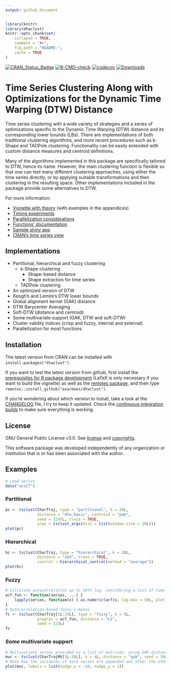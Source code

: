```yaml
---
output: github_document
---
```


<!-- README.md is generated from README.Rmd. Please edit that file -->

```r
library(knitr)
library(dtwclust)
knitr::opts_chunk$set(
    collapse = TRUE,
    comment = "#>",
    fig.path = "README-",
    cache = TRUE
)
```

[![CRAN_Status_Badge](http://www.r-pkg.org/badges/version/dtwclust)](https://cran.r-project.org/package=dtwclust)
[![R-CMD-check](https://github.com/asardaes/dtwclust/workflows/R-CMD-check/badge.svg)](https://github.com/asardaes/dtwclust/actions)
[![codecov](https://codecov.io/gh/asardaes/dtwclust/branch/master/graph/badge.svg)](https://codecov.io/gh/asardaes/dtwclust)
[![Downloads](http://cranlogs.r-pkg.org/badges/dtwclust)](https://cran.r-project.org/package=dtwclust)

# Time Series Clustering Along with Optimizations for the Dynamic Time Warping (DTW) Distance

Time series clustering with a wide variety of strategies and a series of optimizations specific to the Dynamic Time Warping (DTW) distance and its corresponding lower bounds (LBs).
There are implementations of both traditional clustering algorithms,
and more recent procedures such as k-Shape and TADPole clustering.
Functionality can be easily extended with custom distance measures and centroid definitions.

Many of the algorithms implemented in this package are specifically tailored to DTW, hence its name.
However, the main clustering function is flexible so that one can test many different clustering approaches,
using either the time series directly,
or by applying suitable transformations and then clustering in the resulting space.
Other implementations included in the package provide some alternatives to DTW.

For more information:

* [Vignette with theory](https://cran.r-project.org/web/packages/dtwclust/vignettes/dtwclust.pdf) (with examples in the appendices)
* [Timing experiments](https://cran.r-project.org/web/packages/dtwclust/vignettes/timing-experiments.html)
* [Parallelization considerations](https://cran.r-project.org/web/packages/dtwclust/vignettes/parallelization-considerations.html)
* [Functions' documentation](https://cran.r-project.org/web/packages/dtwclust/dtwclust.pdf)
* [Sample shiny app](https://asardaes.shinyapps.io/dtwclust-tsclust-interactive/)
* [CRAN's time series view](https://cran.r-project.org/web/views/TimeSeries.html)

## Implementations

* Partitional, hierarchical and fuzzy clustering
    + k-Shape clustering
        - Shape-based distance
        - Shape extraction for time series
    + TADPole clustering
* An optimized version of DTW
* Keogh's and Lemire's DTW lower bounds
* Global alignment kernel (GAK) distance
* DTW Barycenter Averaging
* Soft-DTW (distance and centroid)
* Some multivariate support (GAK, DTW and soft-DTW)
* Cluster validity indices (crisp and fuzzy, internal and external)
* Parallelization for most functions

## Installation

The latest version from CRAN can be installed with `install.packages("dtwclust")`.

If you want to test the latest version from github,
first install the
[prerequisites for R package development](https://support.rstudio.com/hc/en-us/articles/200486498-Package-Development-Prerequisites)
(LaTeX is only necessary if you want to build the vignette)
as well as the
[remotes package](https://cran.r-project.org/package=remotes),
and then type `remotes::install_github("asardaes/dtwclust")`.

If you're wondering about which version to install,
take a look at the [CHANGELOG](CHANGELOG.md) file,
I try to keep it updated.
Check the [continuous integration builds](https://github.com/asardaes/dtwclust/actions) to make sure everything is working.

## License

GNU General Public License v3.0. See [license](LICENSE) and [copyrights](inst/COPYRIGHTS).

This software package was developed independently of any organization or institution that is or has been associated with the author.

## Examples

```r
# Load series
data("uciCT")
```

### Partitional

```r
pc <- tsclust(CharTraj, type = "partitional", k = 20L, 
              distance = "dtw_basic", centroid = "pam", 
              seed = 3247L, trace = TRUE,
              args = tsclust_args(dist = list(window.size = 20L)))
plot(pc)
```

### Hierarchical

```r
hc <- tsclust(CharTraj, type = "hierarchical", k = 20L, 
              distance = "sbd", trace = TRUE,
              control = hierarchical_control(method = "average"))
plot(hc)
```

### Fuzzy

```r
# Calculate autocorrelation up to 50th lag, considering a list of time series as input
acf_fun <- function(series, ...) {
    lapply(series, function(x) { as.numeric(acf(x, lag.max = 50L, plot = FALSE)$acf) })
}
# Autocorrelation-based fuzzy c-means
fc <- tsclust(CharTraj[1L:25L], type = "fuzzy", k = 5L,
              preproc = acf_fun, distance = "L2",
              seed = 123L)
fc
```

### *Some* multivariate support

```r
# Multivariate series provided as a list of matrices, using GAK distance
mvc <- tsclust(CharTrajMV[1L:20L], k = 4L, distance = "gak", seed = 390L)
# Note how the variables of each series are appended one after the other in the plot
plot(mvc, labels = list(nudge_x = -10, nudge_y = 1))
```

